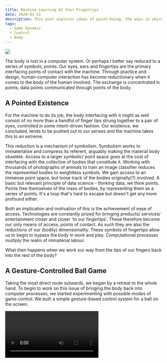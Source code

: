 ```yaml
---
title: Machine Learning At Your Fingertips
date: 2020-01-21
description: This post explores ideas of point-being, the ways in which values of immaterial work push us away from bodily realities and towards a pointed existence.
tags:
  - Game Dynamic
  - Control
  - Body
---
```


![](./idle.png) <!-- screenshot of 'idle' game status + jump with pointing up -->

The body is lost in a computer system. Or perhaps I better say reduced to a series of symbols, points. Our eyes, ears and fingertips are the primary interfacing points of contact with the machine. Through practice and design, human-computer interaction has become reductionary when it comes to the body of the human involved. The exchange is concentrated in points; data points communicated through points of the body. 

## A Pointed Existence

For the machine to do its job, the body interfacing with it might as well consist of no more than a handful of finger tips strung together to a pair of eyes, controlled in some intent-driven fashion. Our existence, we concluded, tends to be pushed out to our senses and the machine takes this to an extreme. 

This reduction is a mechanism of symbolism. Symbolism works to immaterialise and compress its referent, arguably making the material body obselete. Access to a larger symbolic/ point space goes at the cost of interfacing with the collective of bodies that constitute it. Working with thousands of photographs of animals to train an image classifier reduces the represented bodies to weightless symbols. We gain access to an immense point space, but loose track of the bodies originally(?) involved. A basic but relevant principle of data science - thinking data, we think points. Points free themselves of the mass of bodies, by representing them as a series of points. It's a loop that's hard to escape but doesn't get any more profound either.

Both an implication and motivation of this is the achievement of ease of access. Technologies are constantly prized for bringing products/ services/ entertainment closer and closer 'to our fingertips'. These therefore become our only means of access, points of contact. As such they are also the reductions of our (bodily) dimensionality. These symbols of fingertips allow us to begin to bypass the body in work and play. Computational processes multiply the realm of immaterial labour.

What then happens when we work our way from the tips of our fingers back into the rest of the body? 

## A Gesture-Controlled Ball Game

Taking the most direct route outwards, we began by a retreat to the whole hand. To begin to work on this issue of bringing the body back into computer processes, we started experimenting with possible modes of game control. We built a simple gesture-based control system for a ball on the screen.


<Video videoSrcURL="https://www.youtube.com/embed/626Mg63n_nU" videoTitle="Gesture-Controlled Ball Game" />

We used the Google [Teachable Machine](https://teachablemachine.withgoogle.com/ "Google's Teachable Machine") web tool to train a neural network to recognise our chosen set of control gestures. A fist to roll, an open palm to stop, a finger pointing upwards to jump, and no hand at all as an idle state. This was no doubt (perhaps paradoxically) an instance of machine learning at our fingertips; it could not get much easier to use. With a few clicks we had a trained model that we could export and integrate into our JS ball game.

![Teachable Machine Crop](./teachable_machine.png)

![Teachable Machine Github Page](./github_page.png)

Playing around with this experiment clearly showed that involving more of the body than the fingers pressing keys results in sacrificing precision in control. Key presses and mouse clicks yield immediate and close to absolute accuracy. In contrast, webcam-captured gestures are misinterpreted and take more time to reformulate. 

To even use our hand (not even the whole body) as a game control we needed to reduce it to a set of points. The necessity of point spaces remains embedded in the issue. Perhaps similar experiments can be a step towards making immaterial work if not more material, at least more physically embodied.



<!-- 
Points to cover
> how/where the body is lost
> reduction to points through symbolism
> ease of access and bringing things/ services/ entertainment 'to our finger tips' - our points of contact, means of access, reductions of our (bodily) dimensionality
> what happens when we bring the body back into computer processeces, starting with game dynamics
> our experiment
> findings/ results: less precision in control 
-->